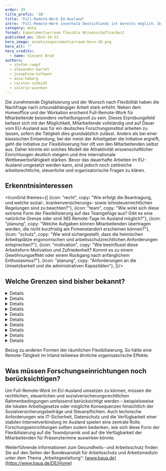 ```yaml
---
order: 39
title_prefix: '10'
title: 'Full-Remote-Work EU-Ausland'
intro: 'Full-Remote-Work innerhalb Deutschlands ist bereits möglich. Doch lässt sich dieses Konzept auch im EU-Ausland umsetzen? Welche Voraussetzungen müssen dafür noch geschaffen werden?'
category: meta
format: Experimentierraum flexible Wissenschaftsarbeit
published_on: 2024-10-31
hero_image: assets/experimentierraum-hero-10.png
hero_alt: ""
hero_credits:
  - name: Vincent Brod
authors:
  - stefan-rumpf
  - alexander-bartel
  - josephine-hofmann
  - anna-hoberg
  - carsten-schmidt
  - valerie-wienken
---
```


<Leadin>Die zunehmende</Leadin> Digitalisierung und der Wunsch nach Flexibilität haben die Nachfrage nach ortsunabhängiger Arbeit stark erhöht. Neben dem Homeoffice und der Workation erscheint Full-Remote-Work für Mitarbeitende besonders verheißungsvoll zu sein. Dieses Erprobungsfeld befasst sich mit der Möglichkeit, Mitarbeitende vollständig und auf Dauer vom EU-Ausland aus für ein deutsches Forschungsinstitut arbeiten zu lassen, sofern die Tätigkeit dies grundsätzlich zulässt. Anders als bei einer klassischen Entsendung, bei der meist der Arbeitgeber die Initiative ergreift, geht die Initiative zur Flexibilisierung hier oft von den Mitarbeitenden selbst aus. Daher könnte ein solches Modell die Attraktivität wissenschaftlicher Einrichtungen deutlich steigern und ihre internationale Wettbewerbsfähigkeit stärken. Bevor das dauerhafte Arbeiten im EU-Ausland umgesetzt werden kann, sind jedoch noch zahlreiche arbeitsrechtliche, steuerliche und organisatorische Fragen zu klären.

## Erkenntnisinteressen

<IconGrid themes={[
  {icon: "recht", copy: "Wie erfolgt die Beantragung, und welche sozial-, krankenversicherungs- sowie lohnsteuerrechtlichen Regelungen sind zu beachten?"},
  {icon: "team", copy: "Wie wirkt sich diese extreme Form der Flexibilisierung auf das Teamgefüge aus? Gibt es eine natürliche Grenze oder sind 365 Remote-Tage im Ausland möglich?"},
  {icon: "planung", copy: "Welche Aufgaben können Mitarbeitenden übertragen werden, die nicht kurzfristig am Firmenstandort erscheinen können?"},
  {icon: "schutz", copy: "Wie wird sichergestellt, dass die heimischen Arbeitsplätze ergonomischen und arbeitsschutzrechtlichen Anforderungen entsprechen?"},
  {icon: "motivation", copy: "Wie beeinflusst diese Arbeitsform Motivation und Zufriedenheit? Kommt es zu einem Gewöhnungseffekt oder einem Rückgang nach anfänglichem Enthusiasmus?"},
  {icon: "planung", copy: "Anforderungen an die Umsetzbarkeit und die administrativen Kapazitäten"},
]}/>


## Welche Grenzen sind bisher bekannt?

<DetailsGroup>
<Details summary="Arbeitsrechtliche Grenzen">

- Arbeitszeit- und Arbeitsschutzgesetz nach deutschem Recht, allerdings sind auch die lokalen Arbeitszeit- und Arbeitsschutzgesetze einzuhalten. In manchen Ländern gelten längere Ruhezeiten (z. B. in Spanien: 12 Stunden).
- Die Dokumentation der täglichen Arbeitszeit muss ggf. an die Mitarbeitenden delegiert werden.
- Arbeitsschutz und Fürsorgepflicht: In Ländern mit besonderen Risiken für Sicherheit und Gesundheit müssen eventuell besondere Vorkehrungen getroffen werden, z. B. durch Sicherheitsschulungen, die Bereitstellung von Sicherheitsausrüstung oder spezielle Versicherungen. Notwendig wäre dann ggf. eine Remote-Schulung oder Zusendung von entsprechenden Ausstattungsgegenständen.

</Details>
<Details summary="Technische Grenzen">

- IT-Sicherheit im Ausland
- Funktionsfähige Datenverbindung
- Roaming außerhalb der EU
- Datensicherheitsbeschränkungen

</Details>
<Details summary="Prozessuale Grenzen">

- Hohe Anforderungen an die Umsetzung durch die Administration; ggf. fachliche oder personelle Engpässe in der Administration
- Kosten für Daten- und Telefonverkehr
- Zensur im Ausland
- Ausgabe, Wartung, Support entsprechender Arbeitsmittel, z. B. Laptop, Headset etc.
- Notfallverfahren etablieren und faktischen Wegfall kurzfristiger Präsenzmöglichkeiten im Office beachten
- Bedingungen für eine mögliche Rückkehrpflicht berücksichtigen

</Details>
<Details summary="Führungs- und teambezogene Grenzen">

- Wirkungen auf die Teamdynamik und den teaminternen Zusammenhalt
- Die Möglichkeiten, wo und wie die einzelnen Mitarbeitenden eingesetzt werden können, sind eingeschränkt.
- „Gewöhnungseffekt“ könnte die Motivation oder Arbeitszufriedenheit verringern

</Details>
<Details summary="Kulturelle Grenzen">

- Potenzielle Irritationen aufgrund differenzierter kultureller Gewohnheiten in den jeweiligen Aufenthaltsländern (z. B. längere Mittagspausen)

</Details>
<Details summary="Steuerrechtliche Grenzen">

- Eingeschränkte Vertragsabschlussvollmacht / Prokura
- Gefahr der Gründung einer Betriebsstätte
- Veränderte Einkommenssteuerpflichten beim Unterschreiten der geforderten 183 Tage pro Jahr im Inland

</Details>
<Details summary="Sozialversicherungsrechtliche Grenzen">

- Die Ausstellung einer A1-Bescheinigung, um einen Wechsel der Sozialversicherungssysteme zu vermeiden, wird nicht möglich sein: *„Arbeitet eine Person also ausschließlich von zu Hause aus für einen in einem an-deren EU-Mitgliedstaat/EWR-Staat oder der Schweiz ansässigen Arbeitgeber, unterfällt sie dem System der sozialen Sicherheit ihres Wohnstaates, der gleichzeitig Beschäftigungsstaat im Sinne des Art. 11 Abs. 3 Buchstabe a) VO (EG) Nr. 883/2004 ist.“* Also müsste ein Wechsel in ein anderes Sozialversicherungssystem erfolgen.

### Sozialversicherungsbeiträge:

- Mitarbeitende müssten Sozialversicherungsbeiträge gemäß den Gesetzen des Aufenthaltsstaates entrichten. Dies kann Auswirkungen auf die Höhe der Abzüge und die Art der Leistungen haben (Krankenversicherung, Rentenversicherung, Arbeitslosenversicherung usw.).
- Ansprüche und Leistungen: Ansprüche auf soziale Leistungen wie Rente, Krankenversorgung oder Ähnliches könnten sich ändern, da diese Leistungen in der Regel an die Beitragszahlungen im jeweiligen Land gebunden sind.
- Formalitäten: Beschäftigte müssen sich um die Anmeldung und alle weiteren Formalitäten im neuen Land kümmern, es sei denn, dies wird durch den Arbeitgeber organisiert.
- Arbeitgeberbeiträge: Der in Deutschland ansässige Arbeitgeber müsste die sozialversicherungsrechtlichen Abgaben im neuen Tätigkeitsstaat abführen.
- Bilanzielle Auswirkungen: Abhängig von den Sozialversicherungsbeiträgen und Steuern im neuen Land könnten sich für den Arbeitgeber die Personalkosten ändern.

</Details>
<Details summary="Tarifvertragliche Grenzen">

Nicht bekannt

</Details>
<Details summary="Gesundheitliche Grenzen">

- Es ist zu klären, wie der Remote-Arbeitsplatz den Anforderungen an Ergonomie, Gesundheitsschutz und Arbeitssicherheit genügen kann.

</Details>
<Details summary="Sonstige Grenzen / Hürden">

- Exportkontrolle (Embargo, Geheimschutz)
- Datenschutzgrundverordnung (DSGVO)
- Meldepflichten (z. B. Anmeldung bei der Meldebehörde am neuen und Abmeldung am alten Wohnort)

</Details>
</DetailsGroup>

<Callout title="Zu welchen anderen Erprobungsfeldern besteht ein enger Bezug?">

Bezug zu anderen Formen der räumlichen Flexibilisierung. So hätte eine Remote-Tätigkeit im Inland teilweise ähnliche organisatorische Effekte.

</Callout>

<IconTile to="/experimentierraum-flexible-wissenschaftsarbeit#ortsflexible-arbeitsmoglichkeiten" eyebrow="Zuordnung im Experimentierraum" body="New Horizons — Ortsflexible und attraktive Arbeitsmöglichkeiten (OaA)" icon="place"/>

## Was müssen Forschungseinrichtungen noch berücksichtigen?

Um Full-Remote-Work im EU-Ausland umsetzen zu können, müssen die rechtlichen, steuerlichen und sozialversicherungsrechtlichen Rahmenbedingungen umfassend berücksichtigt werden – beispielsweise die lokalen Arbeitsgesetze oder mögliche Konsequenzen hinsichtlich der Sozialversicherungsbeiträge und Steuerpflichten. Auch technische Anforderungen wie IT-Sicherheit, Datenschutz und die Verfügbarkeit einer stabilen Internetverbindung im Ausland spielen eine zentrale Rolle. Forschungseinrichtungen sollten zudem bedenken, wie sich diese Form der Flexibilisierung auf die Teamdynamik und auf die Verfügbarkeit der Mitarbeitenden für Präsenztermine auswirken könnte.

<Callout>

Weiterführende Informationen zum Gesundheits- und Arbeitsschutz finden Sie auf den Seiten der Bundesanstalt für Arbeitsschutz und Arbeitsmedizin unter dem Thema „Arbeitsgestaltung“: [www.baua.de](https://www.baua.de/DE/Home)

</Callout>

<File file="2024-08-27_Machbarkeitsstudie_Experimentierraum_Webversion-1.pdf" title="Vollständigen Ergebnisbericht herunterladen"/>

[^1]: Quelle: https://www.bmas.de/SharedDocs/Downloads/DE/Internationales/info-home-office-grenzgaenger.pdf?__blob=publicationFile&v=11
